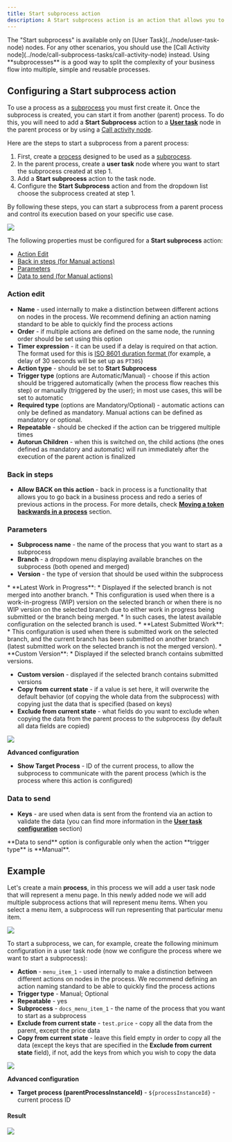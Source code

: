 ```yaml
---
title: Start subprocess action
description: A Start subprocess action is an action that allows you to start a subprocess from another (parent) process.
---
```


<Info>
The "Start subprocess" is available only on [User Task](../node/user-task-node) nodes.
For any other scenarios, you should use the [Call Activity node](../node/call-subprocess-tasks/call-activity-node) instead.
</Info>
Using **subprocesses** is a good way to split the complexity of your business flow into multiple, simple and reusable processes.

## Configuring a Start subprocess action

To use a process as a [subprocess](../process/subprocess) you must first create it. Once the subprocess is created, you can start it from another (parent) process. To do this, you will need to add a **Start Subprocess** action to a [**User task**](../node/task-node) node in the parent process or by using a [Call activity node](../node/call-subprocess-tasks/call-activity-node).

Here are the steps to start a subprocess from a parent process:

1. First, create a [process](../process/process-definition) designed to be used as a [subprocess](../process/subprocess).
2. In the parent process, create a **user task** node where you want to start the subprocess created at step 1.
3. Add a **Start subprocess** action to the task node.
4. Configure the **Start Subprocess** action and from the dropdown list choose the subprocess created at step 1.
 
By following these steps, you can start a subprocess from a parent process and control its execution based on your specific use case.

![](https://s3.eu-west-1.amazonaws.com/docx.flowx.ai/release34/process_subprocess1.png)

The following properties must be configured for a **Start subprocess** action:

* [Action Edit](#action-edit)
* [Back in steps (for Manual actions)](#back-in-steps)
* [Parameters](#parameters)
* [Data to send (for Manual actions)](#data-to-send)

### Action edit

* **Name** - used internally to make a distinction between different actions on nodes in the process. We recommend defining an action naming standard to be able to quickly find the process actions
* **Order** - if multiple actions are defined on the same node, the running order should be set using this option
* **Timer expression** - it can be used if a delay is required on that action. The format used for this is [ISO 8601 duration format ](https://www.w3.org/TR/NOTE-datetime)(for example, a delay of 30 seconds will be set up as `PT30S`)
* **Action type** - should be set to **Start Subprocess**
* **Trigger type** (options are Automatic/Manual) - choose if this action should be triggered automatically (when the process flow reaches this step) or manually (triggered by the user); in most use cases, this will be set to automatic
* **Required type** (options are Mandatory/Optional) - automatic actions can only be defined as mandatory. Manual actions can be defined as mandatory or optional.
* **Repeatable** - should be checked if the action can be triggered multiple times
* **Autorun Children** - when this is switched on, the child actions (the ones defined as mandatory and automatic) will run immediately after the execution of the parent action is finalized

### Back in steps

* **Allow BACK on this action** - back in process is a functionality that allows you to go back in a business process and redo a series of previous actions in the process. For more details, check [**Moving a token backwards in a process**](../../flowx-designer/managing-a-project-flow/moving-a-token-backwards-in-a-process) section.

### Parameters

* **Subprocess name** - the name of the process that you want to start as a subprocess
* **Branch** - a dropdown menu displaying available branches on the subprocess (both opened and merged)
* **Version** - the type of version that should be used within the subprocess

<Info>
* **Latest Work in Progress**:
    * Displayed if the selected branch is not merged into another branch.
    * This configuration is used when there is a work-in-progress (WIP) version on the selected branch or when there is no WIP version on the selected branch due to either work in progress being submitted or the branch being merged.
    * In such cases, the latest available configuration on the selected branch is used.
* **Latest Submitted Work**:
    * This configuration is used when there is submitted work on the selected branch, and the current branch has been submitted on another branch (latest submitted work on the selected branch is not the merged version).
* **Custom Version**:
    * Displayed if the selected branch contains submitted versions.
</Info>

* **Custom version** - displayed if the selected branch contains submitted versions
* **Copy from current state** - if a value is set here, it will overwrite the default behavior (of copying the whole data from the subprocess) with copying just the data that is specified (based on keys)
* **Exclude from current state** - what fields do you want to exclude when copying the data from the parent process to the subprocess (by default all data fields are copied)

![](https://s3.eu-west-1.amazonaws.com/docx.flowx.ai/release34/subprocess_version.png)

**Advanced configuration**

* **Show Target Process** - ID of the current process, to allow the subprocess to communicate with the parent process (which is the process where this action is configured)

### Data to send

* **Keys** - are used when data is sent from the frontend via an action to validate the data (you can find more information in the [**User task configuration**](../node/user-task-node) section)

<Warning>
**Data to send** option is configurable only when the action **trigger type** is **Manual**.
</Warning>

## Example

Let's create a main **process**, in this process we will add a user task node that will represent a menu page. In this newly added node we will add multiple subprocess actions that will represent menu items. When you select a menu item, a subprocess will run representing that particular menu item.


![](https://s3.eu-west-1.amazonaws.com/docx.flowx.ai/release34/subprocess_menu1.png)

To start a subprocess, we can, for example, create the following minimum configuration in a user task node (now we configure the process where we want to start a subprocess):

* **Action** - `menu_item_1` - used internally to make a distinction between different actions on nodes in the process. We recommend defining an action naming standard to be able to quickly find the process actions
* **Trigger type** - Manual; Optional
* **Repeatable** - yes
* **Subprocess** - `docs_menu_item_1` - the name of the process that you want to start as a subprocess
* **Exclude from current state** - `test.price` - copy all the data from the parent, except the price data
* **Copy from current state** - leave this field empty in order to copy all the data (except the keys that are specified in the **Exclude from current state** field), if not, add the keys from which you wish to copy the data

![](https://s3.eu-west-1.amazonaws.com/docx.flowx.ai/release34/subprocess_example2.png)


**Advanced configuration**

* **Target process (parentProcessInstanceId)** - `${processInstanceId}` - current process ID

#### Result

![](https://s3.eu-west-1.amazonaws.com/docx.flowx.ai/building-blocks/subprocess_example.gif)

